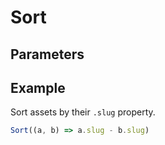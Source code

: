# Sort

<Doc />
<Proc />

## Parameters

<Params />

## Example

Sort assets by their `.slug` property.

```javascript
Sort((a, b) => a.slug - b.slug)
```
